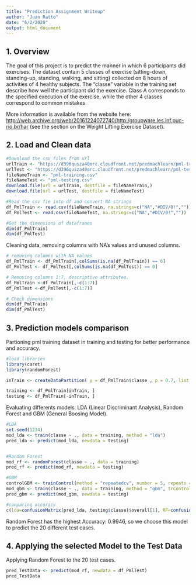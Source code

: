 ```yaml
---
title: "Prediction Assignment Writeup"
author: "Juan Ratto"
date: "6/2/2020"
output: html_document
---
```


## 1. Overview

The goal of this project is to predict the manner in which 6 participants did exercises. The dataset contain 5 classes of exercise (sitting-down, standing-up, standing, walking, and sitting) collected on 8 hours of activities of 4 healthy subjects. The "classe" variable in the training set describe how well the participant did the exercise. Class A corresponds to the specified execution of the exercise, while the other 4 classes correspond to common mistakes.

More information is available from the website here: [http://web.archive.org/web/20161224072740/http:/groupware.les.inf.puc-rio.br/har](http://web.archive.org/web/20161224072740/http:/groupware.les.inf.puc-rio.br/har) (see the section on the Weight Lifting Exercise Dataset).

## 2. Load and Clean data

```r

#Download the csv files from url
urlTrain <- "https://d396qusza40orc.cloudfront.net/predmachlearn/pml-training.csv"
urlTest <- "https://d396qusza40orc.cloudfront.net/predmachlearn/pml-testing.csv"
fileNameTrain <- "pml-training.csv"
fileNameTest <- "pml-testing.csv"
download.file(url = urlTrain, destfile = fileNameTrain,)
download.file(url = urlTest, destfile = fileNameTest)

#Read the csv fie into df and convert NA strings
df_PmlTrain <- read.csv(fileNameTrain, na.strings=c("NA","#DIV/0!",""))
df_PmlTest <- read.csv(fileNameTest, na.strings=c("NA","#DIV/0!",""))

#Get the dimensions of dataframes
dim(df_PmlTrain)
dim(df_PmlTest)

```

Cleaning data, removing columns with NA's values and unused columns.

```r

# removing columns with NA values
df_PmlTrain <- df_PmlTrain[,colSums(is.na(df_PmlTrain)) == 0]
df_PmlTest <- df_PmlTest[,colSums(is.na(df_PmlTest)) == 0]

# Removing columns 1:7, descriptive attributes.
df_PmlTrain <-df_PmlTrain[,-c(1:7)]
df_PmlTest <-df_PmlTest[,-c(1:7)]

# Check dimensions
dim(df_PmlTrain)
dim(df_PmlTest)

```

## 3. Prediction models comparison

Partioning pml training dataset in training and testing for better performance and accuracy.

```r
#load libraries
library(caret)
library(randomForest)

inTrain <- createDataPartition( y = df_PmlTrain$classe , p = 0.7, list = FALSE)

training <- df_PmlTrain[inTrain, ]
testing <- df_PmlTrain[-inTrain, ]

```
Evaluating differents models: LDA (Linear Discriminant Analysis), Random Forest and GBM (General Boosing Model).

```r
#LDA
set.seed(1234)
mod_lda <- train(classe ~ ., data = training, method = "lda")
pred_lda <- predict(mod_lda, newdata = testing)


#Random Forest
mod_rf <- randomForest(classe ~ ., data = training)
pred_rf <- predict(mod_rf, newdata = testing)

#GBM
controlGBM <- trainControl(method = "repeatedcv", number = 5, repeats = 1)
mod_gbm <- train(classe ~ ., data = training, method = "gbm", trControl=controlGBM, verbose = FALSE)
pred_gbm <- predict(mod_gbm, newdata = testing)

#comparing accuracy
c(lda=confusionMatrix(pred_lda, testing$classe)$overall[1], RF=confusionMatrix(pred_rf, testing$classe)$overall[1], GBM=confusionMatrix(pred_gbm, testing$classe)$overall[1])

```

Random Forest has the highest Accuracy: 0.9946, so we choose this model to predict the 20 different test cases.

## 4. Applying the selected Model to the Test Data

Applying Random Forest to the 20 test cases.

```r

pred_TestData <- predict(mod_rf, newdata = df_PmlTest)
pred_TestData

```
